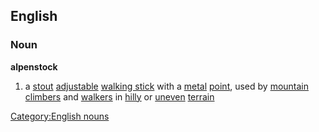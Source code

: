 ==English==
===Noun===
'''alpenstock'''
#a [[stout]] [[adjustable]] [[walking stick]] with a [[metal]] [[point]], used by [[mountain climber]]s and [[walker]]s in [[hilly]] or [[uneven]] [[terrain]]
[[Category:English nouns]]